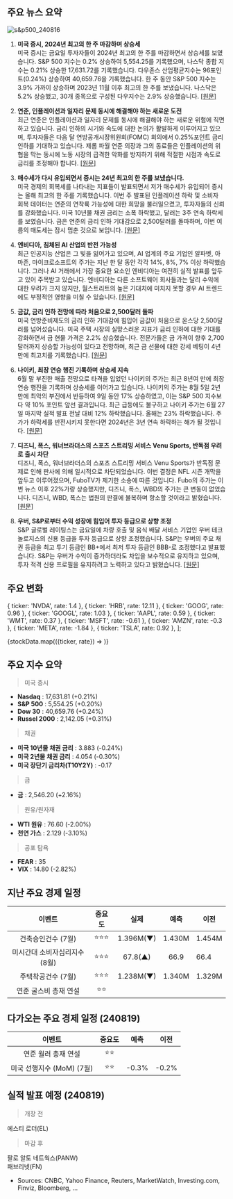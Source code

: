 ## 주요 뉴스 요약

![s&p500_240816](/map/240816.png)

1. **미국 증시, 2024년 최고의 한 주 마감하며 상승세**  
   미국 증시는 금요일 투자자들이 2024년 최고의 한 주를 마감하면서 상승세를 보였습니다. S&P 500 지수는 0.2% 상승하여 5,554.25를 기록했으며, 나스닥 종합 지수는 0.21% 상승한 17,631.72를 기록했습니다. 다우존스 산업평균지수는 96포인트(0.24%) 상승하여 40,659.76을 기록했습니다. 한 주 동안 S&P 500 지수는 3.9% 가까이 상승하며 2023년 11월 이후 최고의 한 주를 보냈습니다. 나스닥은 5.2% 상승했고, 30개 종목으로 구성된 다우지수는 2.9% 상승했습니다. [[원문]](https://www.cnbc.com/2024/08/15/stock-futures-are-little-changed-as-wall-street-heads-for-a-winning-week.html)

2. **연준, 인플레이션과 일자리 문제 동시에 해결해야 하는 새로운 도전**  
   최근 연준은 인플레이션과 일자리 문제를 동시에 해결해야 하는 새로운 위험에 직면하고 있습니다. 금리 인하의 시기와 속도에 대한 논의가 활발하게 이루어지고 있으며, 투자자들은 다음 달 연방공개시장위원회(FOMC) 회의에서 0.25%포인트 금리 인하를 기대하고 있습니다. 제롬 파월 연준 의장과 그의 동료들은 인플레이션의 위협을 막는 동시에 노동 시장의 급격한 악화를 방지하기 위해 적절한 시점과 속도로 금리를 조정해야 합니다. [[원문]](https://www.bloomberg.com/news/articles/2024-08-16/labor-market-worries-give-fed-new-challenge-as-inflation-slows)

3. **매수세가 다시 유입되면서 증시는 24년 최고의 한 주를 보냈습니다.**  
   미국 경제의 회복세를 나타내는 지표들이 발표되면서 저가 매수세가 유입되어 증시는 올해 최고의 한 주를 기록했습니다. 이번 주 발표된 인플레이션 하락 및 소비자 회복 데이터는 연준의 연착륙 가능성에 대한 희망을 불러일으켰고, 투자자들의 신뢰를 강화했습니다. 미국 10년물 채권 금리는 소폭 하락했고, 달러는 3주 연속 하락세를 보였습니다. 금은 연준의 금리 인하 기대감으로 2,500달러를 돌파하며, 이번 여름의 매도세는 잠시 멈춘 것으로 보입니다. [[원문]](https://finance.yahoo.com/news/asian-stocks-rise-us-recession-222800536.html)

4. **엔비디아, 침체된 AI 산업의 반전 가능성**  
   최근 인공지능 산업은 그 빛을 잃어가고 있으며, AI 업계의 주요 기업인 알파벳, 아마존, 마이크로소프트의 주가는 지난 한 달 동안 각각 14%, 8%, 7% 이상 하락했습니다. 그러나 AI 거래에서 가장 중요한 요소인 엔비디아는 여전히 실적 발표를 앞두고 있어 주목받고 있습니다. 엔비디아는 다른 소프트웨어 회사들과는 달리 수익에 대한 우려가 크지 않지만, 월스트리트의 높은 기대치에 미치지 못할 경우 AI 트렌드에도 부정적인 영향을 미칠 수 있습니다. [[원문]](https://finance.yahoo.com/news/nvidias-earnings-could-turn-around-the-ailing-ai-trade-173554788.html)

5. **금값, 금리 인하 전망에 따라 처음으로 2,500달러 돌파**  
   미국 연방준비제도의 금리 인하 기대감에 힘입어 금값이 처음으로 온스당 2,500달러를 넘어섰습니다. 미국 주택 시장의 실망스러운 지표가 금리 인하에 대한 기대를 강화하면서 금 현물 가격은 2.2% 상승했습니다. 전문가들은 금 가격이 향후 2,700달러까지 상승할 가능성이 있다고 전망하며, 최근 금 선물에 대한 강세 베팅이 4년 만에 최고치를 기록했습니다. [[원문]](https://finance.yahoo.com/news/gold-tops-2-500-first-160231826.html)

6. **나이키, 최장 연승 행진 기록하며 상승세 지속**  
   6월 말 부진한 매출 전망으로 타격을 입었던 나이키의 주가는 최근 8년여 만에 최장 연승 행진을 기록하며 상승세를 이어가고 있습니다. 나이키의 주가는 8월 5일 2년 만에 최악의 부진에서 반등하여 9일 동안 17% 상승하였고, 이는 S&P 500 지수보다 약 10% 포인트 앞선 결과입니다. 최근 급등에도 불구하고 나이키 주가는 6월 27일 마지막 실적 발표 전날 대비 12% 하락했습니다. 올해는 23% 하락했습니다. 주가가 하락세를 반전시키지 못한다면 2024년은 3년 연속 하락하는 해가 될 것입니다. [[원문]](https://www.bloomberg.com/news/articles/2024-08-16/nike-nke-eyes-longest-win-streak-in-eight-years-as-sentiment-shifts)

7. **디즈니, 폭스, 워너브라더스의 스포츠 스트리밍 서비스 Venu Sports, 반독점 우려로 출시 차단**  
   디즈니, 폭스, 워너브라더스의 스포츠 스트리밍 서비스 Venu Sports가 반독점 문제로 인해 판사에 의해 일시적으로 차단되었습니다. 이번 결정은 NFL 시즌 개막을 앞두고 이루어졌으며, FuboTV가 제기한 소송에 따른 것입니다. Fubo의 주가는 이번 뉴스 이후 22%가량 상승했지만, 디즈니, 폭스, WBD의 주가는 큰 변동이 없었습니다. 디즈니, WBD, 폭스는 법원의 판결에 불복하며 항소할 것이라고 밝혔습니다. [[원문]](https://finance.yahoo.com/news/sports-streaming-service-from-disney-fox-and-warner-bros-discovery-blocked-by-judge-citing-antitrust-concerns-202231199.html)

8. **우버, S&P로부터 수익 성장에 힘입어 투자 등급으로 상향 조정**  
   S&P 글로벌 레이팅스는 금요일에 차량 호출 및 음식 배달 서비스 기업인 우버 테크놀로지스의 신용 등급을 투자 등급으로 상향 조정했습니다. S&P는 우버의 주요 채권 등급을 최고 투기 등급인 BB+에서 최저 투자 등급인 BBB-로 조정했다고 발표했습니다. S&P는 우버가 수익이 증가하더라도 차입을 보수적으로 유지하고 있으며, 투자 적격 신용 프로필을 유지하려고 노력하고 있다고 밝혔습니다. [[원문]](https://www.bloomberg.com/news/articles/2024-08-16/uber-raised-to-investment-grade-status-by-s-p-on-earnings-growth?srnd=phx-markets&embedded-checkout=true)

## 주요 변화

  { ticker: 'NVDA', rate: 1.4 },
  { ticker: 'HRB', rate: 12.11 },
  { ticker: 'GOOG', rate: 0.96 },
  { ticker: 'GOOGL', rate: 1.03 },
  { ticker: 'AAPL', rate: 0.59 },
  { ticker: 'WMT', rate: 0.37 },
  { ticker: 'MSFT', rate: -0.61 },
  { ticker: 'AMZN', rate: -0.3 },
  { ticker: 'META', rate: -1.84 },
  { ticker: 'TSLA', rate: 0.92 },
];

{stockData.map(({ticker, rate}) => <StockCardMini ticker={ticker} rate={rate}></StockCardMini>)}

## 주요 지수 요약

> 미국 증시

- **Nasdaq** : 17,631.81 (+0.21%)
- **S&P 500** : 5,554.25 (+0.20%)
- **Dow 30** : 40,659.76 (+0.24%)
- **Russel 2000** : 2,142.05 (+0.31%)

> 채권

- **미국 10년물 채권 금리** : 3.883 (-0.24%)
- **미국 2년물 채권 금리** : 4.054 (-0.30%)
- **미국 장단기 금리차(T10Y2Y)** : -0.17

> 금

- **금** : 2,546.20 (+2.16%)

> 원유/원자재

- **WTI 원유** : 76.60 (-2.00%)
- **천연 가스** : 2.129 (-3.10%)

> 공포 탐욕

- **FEAR** : 35
- **VIX** : 14.80 (-2.82%)

## 지난 주요 경제 일정

|            이벤트             | 중요도 |   실제    |  예측  | 이전   |
| :---------------------------: | :----: | :-------: | :----: | ------ |
|      건축승인건수 (7월)       | ⭐⭐⭐ | 1.396M(▼) | 1.430M | 1.454M |
| 미시간대 소비자심리지수 (8월) | ⭐⭐⭐ |  67.8(▲)  |  66.9  | 66.4   |
|      주택착공건수 (7월)       | ⭐⭐⭐ | 1.238M(▼) | 1.340M | 1.329M |
|     연준 굴스비 총재 연설     |  ⭐⭐  |           |        |        |

## 다가오는 주요 경제 일정 (240819)

|          이벤트           | 중요도 | 예측  | 이전  |
| :-----------------------: | :----: | :---: | :---: |
|    연준 월러 총재 연설    |  ⭐⭐  |       |       |
| 미국 선행지수 (MoM) (7월) |  ⭐⭐  | -0.3% | -0.2% |

## 실적 발표 예정 (240819)

> 개장 전

에스티 로더(EL)

> 마감 후

팔로 알토 네트웍스(PANW)  
패브리넷(FN)

- Sources: CNBC, Yahoo Finance, Reuters, MarketWatch, Investing.com, Finviz, Bloomberg, ...
